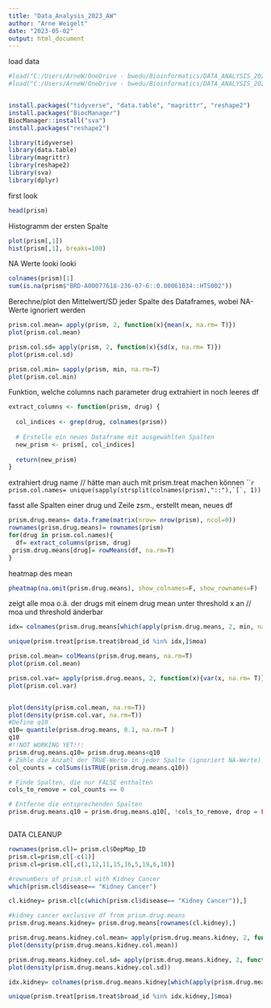 ---
title: "Data_Analysis_2023_AW"
author: "Arne Weigelt"
date: "2023-05-02"
output: html_document
---


load data
```{r}
#load("C:/Users/ArneW/OneDrive - bwedu/Bioinformatics/DATA_ANALYSIS_2023/prism_datasets.rda")
#load("C:/Users/ArneW/OneDrive - bwedu/Bioinformatics/DATA_ANALYSIS_2023/cellline_datasets.rda")


install.packages("tidyverse", "data.table", "magrittr", "reshape2")
install.packages("BiocManager")
BiocManager::install("sva")
install.packages("reshape2")

library(tidyverse)
library(data.table)
library(magrittr)
library(reshape2)
library(sva)
library(dplyr)
```

first look
```{r}
head(prism)
```
Histogramm der ersten Spalte
```{r}
plot(prism[,1])
hist(prism[,1], breaks=100)
```

NA Werte looki looki
```{r}
colnames(prism)[1]
sum(is.na(prism$"BRD-A00077618-236-07-6::0.00061034::HTS002"))
```

 Berechne/plot den Mittelwert/SD jeder Spalte des Dataframes, wobei NA-Werte ignoriert werden
```{r}
prism.col.mean= apply(prism, 2, function(x){mean(x, na.rm= T)})
plot(prism.col.mean)

prism.col.sd= apply(prism, 2, function(x){sd(x, na.rm= T)})
plot(prism.col.sd)

prism.col.min= sapply(prism, min, na.rm=T)
plot(prism.col.min)

```
Funktion, welche  columns nach parameter drug extrahiert in noch leeres df
```{r}
extract_columns <- function(prism, drug) {
  
  col_indices <- grep(drug, colnames(prism))
  
  # Erstelle ein neues Dataframe mit ausgewählten Spalten
  new_prism <- prism[, col_indices]
  
  return(new_prism)
}

```

extrahiert drug name // hätte man auch mit prism.treat machen können
`````{r}
prism.col.names= unique(sapply(strsplit(colnames(prism),"::"),`[`, 1))
```

fasst alle Spalten einer drug und Zeile zsm., erstellt mean, neues df
```{r}
prism.drug.means= data.frame(matrix(nrow= nrow(prism), ncol=0))
rownames(prism.drug.means)= rownames(prism)
for(drug in prism.col.names){
  df= extract_columns(prism, drug)
 prism.drug.means[drug]= rowMeans(df, na.rm=T)
}

```

heatmap des  mean
```{r}
pheatmap(na.omit(prism.drug.means), show_colnames=F, show_rownames=F)
```
zeigt alle moa o.ä. der drugs mit einem drug mean unter threshold x an // moa und threshold änderbar
```{r}
idx= colnames(prism.drug.means[which(apply(prism.drug.means, 2, min, na.rm=T)< -1.8)])

unique(prism.treat[prism.treat$broad_id %in% idx,]$moa)
```



```{r}


prism.col.mean= colMeans(prism.drug.means, na.rm=T)
plot(prism.col.mean)

prism.col.var= apply(prism.drug.means, 2, function(x){var(x, na.rm= T)})
plot(prism.col.var)


plot(density(prism.col.mean, na.rm=T))
plot(density(prism.col.var, na.rm=T))
#Define q10
q10= quantile(prism.drug.means, 0.1, na.rm=T )
q10
#!!NOT WORKING YET!!:
prism.drug.means.q10= prism.drug.means<q10
# Zähle die Anzahl der TRUE-Werte in jeder Spalte (ignoriert NA-Werte)
col_counts = colSums(isTRUE(prism.drug.means.q10))

# Finde Spalten, die nur FALSE enthalten
cols_to_remove = col_counts == 0

# Entferne die entsprechenden Spalten
prism.drug.means.q10 = prism.drug.means.q10[, !cols_to_remove, drop = FALSE]



```










DATA CLEANUP
```{r}
rownames(prism.cl)= prism.cl$DepMap_ID
prism.cl=prism.cl[-c(1)]
prism.cl=prism.cl[,c(1,12,11,15,16,5,19,6,18)]

```



















```{r}
#rownumbers of prism.cl with Kidney Cancer
which(prism.cl$disease== "Kidney Cancer")

cl.kidney= prism.cl[c(which(prism.cl$disease== "Kidney Cancer")),]
```


```{r}
#kidney cancer exclusive df from prism.drug.means
prism.drug.means.kidney= prism.drug.means[rownames(cl.kidney),]

prism.drug.means.kidney.col.mean= apply(prism.drug.means.kidney, 2, function(x){mean(x, na.rm= T)})
plot(density(prism.drug.means.kidney.col.mean))

prism.drug.means.kidney.col.sd= apply(prism.drug.means.kidney, 2, function(x){sd(x, na.rm= T)})
plot(density(prism.drug.means.kidney.col.sd))
```


```{r}
idx.kidney= colnames(prism.drug.means.kidney[which(apply(prism.drug.means.kidney, 2, min, na.rm=T)< -1.8)])

unique(prism.treat[prism.treat$broad_id %in% idx.kidney,]$moa)
```






























